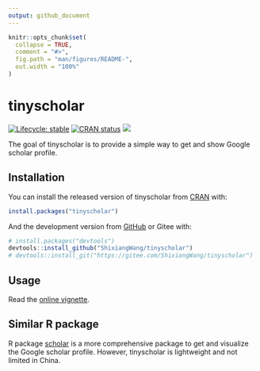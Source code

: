 ```yaml
---
output: github_document
---
```


<!-- README.md is generated from README.Rmd. Please edit that file -->

```r
knitr::opts_chunk$set(
  collapse = TRUE,
  comment = "#>",
  fig.path = "man/figures/README-",
  out.width = "100%"
)
```

# tinyscholar

<!-- badges: start -->
[![Lifecycle: stable](https://img.shields.io/badge/lifecycle-stable-brightgreen.svg)](https://www.tidyverse.org/lifecycle/#stable)
[![CRAN status](https://www.r-pkg.org/badges/version/tinyscholar)](https://CRAN.R-project.org/package=tinyscholar)
[![](http://cranlogs.r-pkg.org/badges/grand-total/tinyscholar)](https://cran.r-project.org/package=tinyscholar)
<!-- badges: end -->

The goal of tinyscholar is to provide a simple way to get and show Google scholar profile.

## Installation

You can install the released version of tinyscholar from [CRAN](https://CRAN.R-project.org) with:

``` r
install.packages("tinyscholar")
```

And the development version from [GitHub](https://github.com/) or Gitee with:

``` r
# install.packages("devtools")
devtools::install_github("ShixiangWang/tinyscholar")
# devtools::install_git("https://gitee.com/ShixiangWang/tinyscholar")
```
## Usage

Read the [online vignette](https://shixiangwang.github.io/tinyscholar/articles/tinyscholar.html).

## Similar R package

R package [scholar](https://cran.r-project.org/package=scholar) is a more comprehensive package to get and visualize the Google scholar profile. However, tinyscholar is lightweight and not limited in China. 
